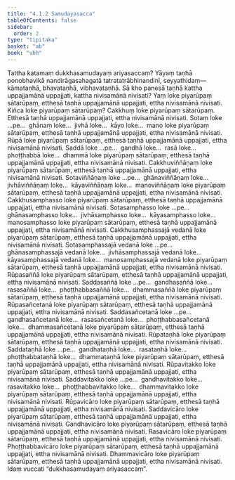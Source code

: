 ```yaml
---
title: "4.1.2 Samudayasacca"
tableOfContents: false
sidebar:
  order: 2
type: "tipitaka"
basket: "ab"
book: "vbh"
---
```



<DynamicBreadcrumb />

<Division number="203" book="vbh">

<Paragraph number="730" book="vbh">
Tattha katamaṃ dukkhasamudayaṃ ariyasaccaṃ? Yāyaṃ taṇhā ponobhavikā nandirāgasahagatā tatratatrābhinandinī, seyyathidaṃ—  kāmataṇhā, bhavataṇhā, vibhavataṇhā.
</Paragraph>

<Paragraph number="731" book="vbh">
Sā kho panesā taṇhā kattha uppajjamānā uppajjati, kattha nivisamānā nivisati? Yaṃ loke piyarūpaṃ sātarūpaṃ, etthesā taṇhā uppajjamānā uppajjati, ettha nivisamānā nivisati.
</Paragraph>

<Paragraph number="732" book="vbh">
Kiñca loke piyarūpaṃ sātarūpaṃ? Cakkhuṃ loke piyarūpaṃ sātarūpaṃ. Etthesā taṇhā uppajjamānā uppajjati, ettha nivisamānā nivisati. Sotaṃ loke …pe…  ghānaṃ loke…  jivhā loke…  kāyo loke…  mano loke piyarūpaṃ sātarūpaṃ, etthesā taṇhā uppajjamānā uppajjati, ettha nivisamānā nivisati.
</Paragraph>

<Paragraph number="733" book="vbh">
Rūpā loke piyarūpaṃ sātarūpaṃ, etthesā taṇhā uppajjamānā uppajjati, ettha nivisamānā nivisati. Saddā loke …pe…  gandhā loke…  rasā loke…  phoṭṭhabbā loke…  dhammā loke piyarūpaṃ sātarūpaṃ, etthesā taṇhā uppajjamānā uppajjati, ettha nivisamānā nivisati.
</Paragraph>

<Paragraph number="734" book="vbh">
Cakkhuviññāṇaṃ loke piyarūpaṃ sātarūpaṃ, etthesā taṇhā uppajjamānā uppajjati, ettha nivisamānā nivisati. Sotaviññāṇaṃ loke …pe…  ghānaviññāṇaṃ loke…  jivhāviññāṇaṃ loke…  kāyaviññāṇaṃ loke…  manoviññāṇaṃ loke piyarūpaṃ sātarūpaṃ, etthesā taṇhā uppajjamānā uppajjati, ettha nivisamānā nivisati.
</Paragraph>

<Paragraph number="735" book="vbh">
Cakkhusamphasso loke piyarūpaṃ sātarūpaṃ, etthesā taṇhā uppajjamānā uppajjati, ettha nivisamānā nivisati. Sotasamphasso loke …pe…  ghānasamphasso loke…  jivhāsamphasso loke…  kāyasamphasso loke…  manosamphasso loke piyarūpaṃ sātarūpaṃ, etthesā taṇhā uppajjamānā uppajjati, ettha nivisamānā nivisati.
</Paragraph>

<Paragraph number="736" book="vbh">
Cakkhusamphassajā vedanā loke piyarūpaṃ sātarūpaṃ, etthesā taṇhā uppajjamānā uppajjati, ettha nivisamānā nivisati. Sotasamphassajā vedanā loke …pe…  ghānasamphassajā vedanā loke…  jivhāsamphassajā vedanā loke…  kāyasamphassajā vedanā loke…  manosamphassajā vedanā loke piyarūpaṃ sātarūpaṃ, etthesā taṇhā uppajjamānā uppajjati, ettha nivisamānā nivisati.
</Paragraph>

<Paragraph number="737" book="vbh">
Rūpasaññā loke piyarūpaṃ sātarūpaṃ, etthesā taṇhā uppajjamānā uppajjati, ettha nivisamānā nivisati. Saddasaññā loke …pe…  gandhasaññā loke…  rasasaññā loke…  phoṭṭhabbasaññā loke…  dhammasaññā loke piyarūpaṃ sātarūpaṃ, etthesā taṇhā uppajjamānā uppajjati, ettha nivisamānā nivisati.
</Paragraph>

<Paragraph number="738" book="vbh">
Rūpasañcetanā loke piyarūpaṃ sātarūpaṃ, etthesā taṇhā uppajjamānā uppajjati, ettha nivisamānā nivisati. Saddasañcetanā loke …pe…  gandhasañcetanā loke…  rasasañcetanā loke…  phoṭṭhabbasañcetanā loke…  dhammasañcetanā loke piyarūpaṃ sātarūpaṃ, etthesā taṇhā uppajjamānā uppajjati, ettha nivisamānā nivisati.
</Paragraph>

<Paragraph number="739" book="vbh">
Rūpataṇhā loke piyarūpaṃ sātarūpaṃ, etthesā taṇhā uppajjamānā uppajjati, ettha nivisamānā nivisati. Saddataṇhā loke …pe…  gandhataṇhā loke…  rasataṇhā loke…  phoṭṭhabbataṇhā loke…  dhammataṇhā loke piyarūpaṃ sātarūpaṃ, etthesā taṇhā uppajjamānā uppajjati, ettha nivisamānā nivisati.
</Paragraph>

<Paragraph number="740" book="vbh">
Rūpavitakko loke piyarūpaṃ sātarūpaṃ, etthesā taṇhā uppajjamānā uppajjati, ettha nivisamānā nivisati. Saddavitakko loke …pe…  gandhavitakko loke…  rasavitakko loke…  phoṭṭhabbavitakko loke…  dhammavitakko loke piyarūpaṃ sātarūpaṃ, etthesā taṇhā uppajjamānā uppajjati, ettha nivisamānā nivisati.
</Paragraph>

<Paragraph number="741" book="vbh">
Rūpavicāro loke piyarūpaṃ sātarūpaṃ, etthesā taṇhā uppajjamānā uppajjati, ettha nivisamānā nivisati. Saddavicāro loke piyarūpaṃ sātarūpaṃ, etthesā taṇhā uppajjamānā uppajjati, ettha nivisamānā nivisati. Gandhavicāro loke piyarūpaṃ sātarūpaṃ, etthesā taṇhā uppajjamānā uppajjati, ettha nivisamānā nivisati. Rasavicāro loke piyarūpaṃ sātarūpaṃ, etthesā taṇhā uppajjamānā uppajjati, ettha nivisamānā nivisati. Phoṭṭhabbavicāro loke piyarūpaṃ sātarūpaṃ, etthesā taṇhā uppajjamānā uppajjati, ettha nivisamānā nivisati. Dhammavicāro loke piyarūpaṃ sātarūpaṃ, etthesā taṇhā uppajjamānā uppajjati, ettha nivisamānā nivisati.

</Paragraph>
</Division>

<Paragraph number="742" type="center" book="vbh">
Idaṃ vuccati “dukkhasamudayaṃ ariyasaccaṃ”.
</Paragraph>